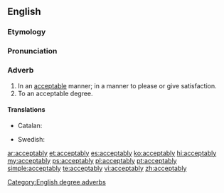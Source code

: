 ==English==

===Etymology===
{{suffix|acceptable|ly}}

===Pronunciation===
{{a|US}} {{IPA|/æk.ˈsɛp.tə.bli/}}

===Adverb===
{{en-adv}}

# In an [[acceptable]] manner; in a manner to please or give satisfaction.
# To an acceptable degree.

====Translations====
{{trans-top|in an acceptable manner}}
* Catalan: {{t|ca|acceptablement}}
{{trans-mid}}
* Swedish: {{t+|sv|acceptabelt}}
{{trans-bottom}}
{{trans-top|to an acceptable degree}}
{{trans-mid}}
{{trans-bottom}}

[[Category:English degree adverbs]]

[[ar:acceptably]]
[[et:acceptably]]
[[es:acceptably]]
[[ko:acceptably]]
[[hi:acceptably]]
[[my:acceptably]]
[[ps:acceptably]]
[[pl:acceptably]]
[[pt:acceptably]]
[[simple:acceptably]]
[[te:acceptably]]
[[vi:acceptably]]
[[zh:acceptably]]